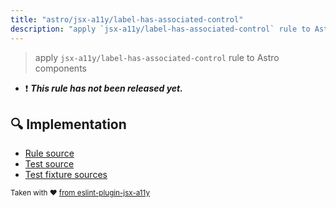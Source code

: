 ```yaml
---
title: "astro/jsx-a11y/label-has-associated-control"
description: "apply `jsx-a11y/label-has-associated-control` rule to Astro components"
---
```


> apply `jsx-a11y/label-has-associated-control` rule to Astro components

- ❗ <badge text="This rule has not been released yet." vertical="middle" type="error"> **_This rule has not been released yet._** </badge>



## 🔍 Implementation

- [Rule source](https://github.com/ota-meshi/eslint-plugin-astro/blob/main/src/rules/jsx-a11y/label-has-associated-control.ts)
- [Test source](https://github.com/ota-meshi/eslint-plugin-astro/blob/main/tests/src/rules/jsx-a11y/label-has-associated-control.ts)
- [Test fixture sources](https://github.com/ota-meshi/eslint-plugin-astro/tree/main/tests/fixtures/rules/jsx-a11y/label-has-associated-control)

<sup>Taken with ❤️ [from eslint-plugin-jsx-a11y](https://github.com/jsx-eslint/eslint-plugin-jsx-a11y/blob/main/docs/rules/label-has-associated-control.md)</sup>
